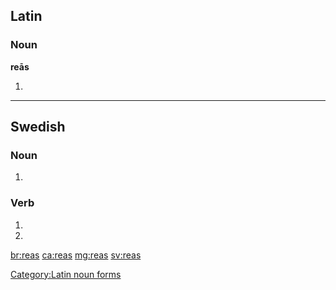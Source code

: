 ==Latin==

===Noun===
'''reās''' {{g|f}}

# {{inflection of|rea||acc|p|lang=la}}

[[Category:Latin noun forms]]

----

==Swedish==

===Noun===
{{head|sv|noun form}}

# {{sv-noun-form-indef-gen|rea}}

===Verb===
{{head|sv|verb form}}

# {{sv-verb-form-inf-pass|rea}}
# {{sv-verb-form-pre-pass|rea}}

[[br:reas]]
[[ca:reas]]
[[mg:reas]]
[[sv:reas]]